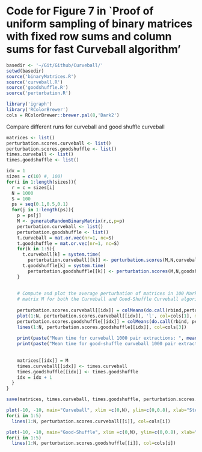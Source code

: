 Code for Figure 7 in `Proof of uniform sampling of binary matrices with fixed row sums and column sums for fast Curveball algorithm'
==============================================================================

```r
basedir <- '~/Git/Github/Curveball/'
setwd(basedir)
source('binaryMatrices.R')
source('curveball.R')
source('goodshuffle.R')
source('perturbation.R')

library('igraph')
library('RColorBrewer')
cols = RColorBrewer::brewer.pal(8,'Dark2')
```

Compare different runs for curveball and good shuffle curveball
```r
matrices <- list()
perturbation.scores.curveball <- list()
perturbation.scores.goodshuffle <- list()
times.curveball <- list()
times.goodshuffle <- list()

idx = 1
sizes = c(10) #, 100) 
for(i in 1:length(sizes)){
  r = c = sizes[i]
  N = 1000
  S = 100
  ps = seq(0.1,0.5,0.1)
  for(j in 1:length(ps)){
    p = ps[j]
    M <- generateRandomBinaryMatrix(r,c,p=p)
    perturbation.curveball <- list()
    perturbation.goodshuffle <- list()
    t.curveball = mat.or.vec(nr=1, nc=S)
    t.goodshuffle = mat.or.vec(nr=1, nc=S)
    for(k in 1:S){  
      t.curveball[k] = system.time(
        perturbation.curveball[[k]] <- perturbation.scores(M,N,curveball.trade))[1]
      t.goodshuffle[k] = system.time(
        perturbation.goodshuffle[[k]] <- perturbation.scores(M,N,goodshuffle.trade))[1]
    }
  
    
    # Compute and plot the average perturbation of matrices in 100 Markov chains from the initial 
    # matrix M for both the Curveball and Good-Shuffle Curveball algorithm 
    
    perturbation.scores.curveball[[idx]] = colMeans(do.call(rbind,perturbation.curveball))
    plot(1:N, perturbation.scores.curveball[[idx]], 'l', col=cols[1], main=paste('Average Both, p =', p)) 
    perturbation.scores.goodshuffle[[idx]] = colMeans(do.call(rbind, perturbation.goodshuffle))
    lines(1:N, perturbation.scores.goodshuffle[[idx]], col=cols[3])
    
    print(paste("Mean time for curveball 1000 pair extractions: ", mean(t.curveball)))
    print(paste("Mean time for good-shuffle curveball 1000 pair extractions: ", mean(t.goodshuffle)))
    
    
    matrices[[idx]] = M
    times.curveball[[idx]] <- times.curveball
    times.goodshuffle[[idx]] <- times.goodshuffle
    idx = idx + 1
  } 
}
```



```r
save(matrices, times.curveball, times.goodshuffle, perturbation.scores.curveball, perturbation.scores.goodshuffle, file=paste("resultsCodeFigure7", date(), ".R", sep=""))

plot(-10, -10, main="Curveball", xlim =c(0,N), ylim=c(0,0.8), xlab="Steps", ylab="Perturbation Score")
for(i in 1:5)
  lines(1:N, perturbation.scores.curveball[[i]], col=cols[i])

plot(-10, -10, main="Good-Shuffle", xlim =c(0,N), ylim=c(0,0.8), xlab="Steps", ylab="Perturbation Score")
for(i in 1:5)
  lines(1:N, perturbation.scores.goodshuffle[[i]], col=cols[i])
```